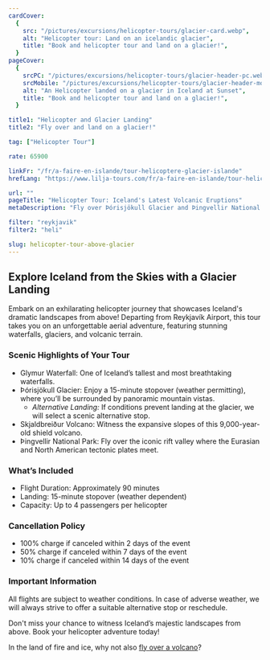 ```yaml
---
cardCover:
  {
    src: "/pictures/excursions/helicopter-tours/glacier-card.webp",
    alt: "Helicopter tour: Land on an icelandic glacier",
    title: "Book and helicopter tour and land on a glacier!",
  }
pageCover:
  {
    srcPC: "/pictures/excursions/helicopter-tours/glacier-header-pc.webp",
    srcMobile: "/pictures/excursions/helicopter-tours/glacier-header-mobile.webp",
    alt: "An Helicopter landed on a glacier in Iceland at Sunset",
    title: "Book and helicopter tour and land on a glacier!",
  }

title1: "Helicopter and Glacier Landing"
title2: "Fly over and land on a glacier!"

tag: ["Helicopter Tour"]

rate: 65900

linkFr: "/fr/a-faire-en-islande/tour-helicoptere-glacier-islande"
hrefLang: "https://www.lilja-tours.com/fr/a-faire-en-islande/tour-helicoptere-glacier-islande"

url: ""
pageTitle: "Helicopter Tour: Iceland's Latest Volcanic Eruptions"
metaDescription: "Fly over Þórisjökull Glacier and Þingvellir National Park with a scenic landing. 90-minute helicopter tour from Reykjavik. Book now!"

filter: "reykjavik"
filter2: "heli"

slug: helicopter-tour-above-glacier
---
```


## Explore Iceland from the Skies with a Glacier Landing

Embark on an exhilarating helicopter journey that showcases Iceland's dramatic landscapes from above! Departing from Reykjavík Airport, this tour takes you on an unforgettable aerial adventure, featuring stunning waterfalls, glaciers, and volcanic terrain.

### Scenic Highlights of Your Tour

- Glymur Waterfall: One of Iceland’s tallest and most breathtaking waterfalls.
- Þórisjökull Glacier: Enjoy a 15-minute stopover (weather permitting), where you’ll be surrounded by panoramic mountain vistas.
  - _Alternative Landing:_ If conditions prevent landing at the glacier, we will select a scenic alternative stop.
- Skjaldbreiður Volcano: Witness the expansive slopes of this 9,000-year-old shield volcano.
- Þingvellir National Park: Fly over the iconic rift valley where the Eurasian and North American tectonic plates meet.

### What’s Included

- Flight Duration: Approximately 90 minutes
- Landing: 15-minute stopover (weather dependent)
- Capacity: Up to 4 passengers per helicopter

### Cancellation Policy

- 100% charge if canceled within 2 days of the event
- 50% charge if canceled within 7 days of the event
- 10% charge if canceled within 14 days of the event

### Important Information

All flights are subject to weather conditions. In case of adverse weather, we will always strive to offer a suitable alternative stop or reschedule.

Don't miss your chance to witness Iceland’s majestic landscapes from above. Book your helicopter adventure today!

<script
  type="text/javascript"
  src="https://widgets.bokun.io/assets/javascripts/apps/build/BokunWidgetsLoader.js?bookingChannelUUID=97236c68-b945-4a96-8587-660bdc4c45fd"
  async
></script>

<div
  class="bokunWidget"
  data-src="https://widgets.bokun.io/online-sales/97236c68-b945-4a96-8587-660bdc4c45fd/experience-calendar/795532"
></div>

In the land of fire and ice, why not also <a href="/things-to-do-iceland/helicopter-tour-above-erupting-volcano/" title="Fly over a volcano in Iceland">fly over a volcano</a>?